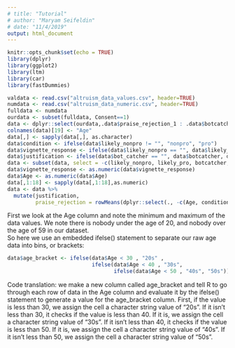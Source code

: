 ```yaml
---
# title: "Tutorial"
# author: "Maryam Seifeldin"
# date: "11/4/2019"
output: html_document
---
```


```r
knitr::opts_chunk$set(echo = TRUE)
library(dplyr)
library(ggplot2)
library(ltm)
library(car)
library(fastDummies)

valdata <- read.csv("altruism_data_values.csv", header=TRUE)
numdata <- read.csv("altruism_data_numeric.csv", header=TRUE)
fulldata <- numdata
ourdata <- subset(fulldata, Consent==1)
data <- dplyr::select(ourdata,.data$praise_rejection_1 : .data$botcatcher)
colnames(data)[19] <- "Age"
data[,] <- sapply(data[,], as.character)
data$condition <- ifelse(data$likely_nonpro != "", "nonpro", "pro")
data$vignette_response <- ifelse(data$likely_nonpro == "", data$likely_pro, data$likely_nonpro)
data$justification <- ifelse(data$bot_catcher == "", data$botcatcher, data$bot_catcher)
data <- subset(data, select = -c(likely_nonpro, likely_pro, botcatcher, bot_catcher))
data$vignette_response <- as.numeric(data$vignette_response)
data$Age <- as.numeric(data$Age)
data[,1:18] <- sapply(data[,1:18],as.numeric)
data <- data %>%
  mutate(justification,
         praise_rejection = rowMeans(dplyr::select(., -c(Age, condition, vignette_response, justification)),na.rm = TRUE))

```
First we look at the Age column and note the minimum and maximum of the data values. We note there is nobody under the age of 20, and nobody over the age of 59 in our dataset.  
So here we use an embedded ifelse() statement to separate our raw age data into bins, or brackets:
```r
data$age_bracket <- ifelse(data$Age < 30 , "20s" , 
                           ifelse(data$Age < 40 , "30s", 
                                  ifelse(data$Age < 50 , "40s", "50s")))
```
Code translation: we make a new column called age_bracket and tell R to go through each row of data in the Age column and evaluate it by the ifelse() statement to generate a value for the age_bracket column. First, if the value is less than 30, we assign the cell a character string value of "20s". If it isn't less than 30, it checks if the value is less than 40. If it is, we assign the cell a character string value of "30s". If it isn't less than 40, it checks if the value is less than 50. If it is, we assign the cell a character string value of "40s". If it isn't less than 50, we assign the cell a character string value of "50s".   